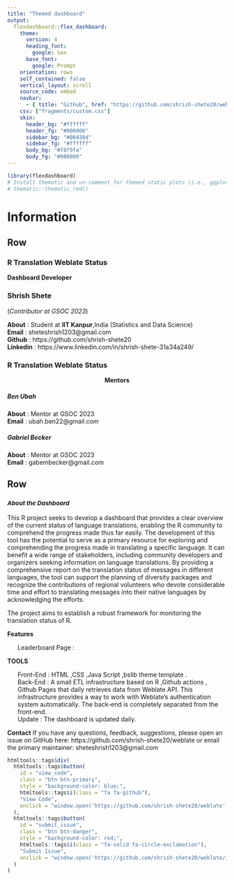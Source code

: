 ```yaml
---
title: "Themed dashboard"
output: 
  flexdashboard::flex_dashboard:
    theme:
      version: 4
      heading_font:
        google: Sen
      base_font: 
        google: Prompt
    orientation: rows
    self_contained: false
    vertical_layout: scroll
    source_code: embed
    navbar:
      - { title: "Github", href: "https://github.com/shrish-shete20/weblate", align: right, icon: fa-github}
    css: ["fragments/custom.css"]
    skin:
      header_bg: "#ffffff"
      header_fg: "#000000"
      sidebar_bg: "#00438d"
      sidebar_fg: "#ffffff"
      body_bg: "#f8f9fa"
      body_fg: "#000000"
---
```


```r
library(flexdashboard)
# Install thematic and un-comment for themed static plots (i.e., ggplot2)
# thematic::thematic_rmd()
```


Information
=====================================
Row
---------------------------------------------------------------------------------

### R Translation Weblate Status

:::: {.blackbox data-latex=""}
::: {.center data-latex=""}
<strong>Dashboard Developer</strong>
:::
  <p><h3>Shrish Shete</h3>(<em>Contributor at GSOC 2023</em>)</p>
  <i class="fa-solid fa-circle-info"></i> <b>About</b> : Student at <b>IIT Kanpur</b>,India (Statistics and Data Science)<br>
  <i class="fa-regular fa-envelope"></i> <b>Email</b> : sheteshrish1203@gmail.com<br>
  <i class="fa-brands fa-github"></i> <b>Github</b> : https://github.com/shrish-shete20<br>
  <i class="fa-brands fa-linkedin"></i> <b>Linkedin</b> : https://www.linkedin.com/in/shrish-shete-31a34a249/<br>
::::


### R Translation Weblate Status

:::: {.blackbox data-latex=""}
::: {.centers data-latex=""}
<strong>Mentors</strong>
:::
  <h5 class="Mentor1">Ben Ubah</h5>
  <i class="fa-solid fa-circle-info"></i> <b>About</b> : Mentor at GSOC 2023<br>
    <i class="fa-regular fa-envelope"></i> <b>Email</b> : ubah.ben22@gmail.com<br>
  <h5 class="Mentor2">Gabriel Becker</h5>
  <i class="fa-solid fa-circle-info"></i> <b>About</b> : Mentor at GSOC 2023<br>
    <i class="fa-regular fa-envelope"></i> <b>Email</b> : gabembecker@gmail.com<br>
::::

<style>
    .centers {
        text-align: center;
    }
</style>

Row
---------------------------------------------------------------------------------

### <small> <em>About the Dashboard</em></small>

This R project seeks to develop a dashboard that provides a clear overview of the current
status of language translations, enabling the R community to comprehend the progress
made thus far easily.
The development of this tool has the potential to serve as a primary resource for exploring
and comprehending the progress made in translating a specific language. It can benefit a
wide range of stakeholders, including community developers and organizers seeking
information on language translations.
By providing a comprehensive report on the translation status of messages in different
languages, the tool can support the planning of diversity packages and recognize the
contributions of regional volunteers who devote considerable time and effort to translating
messages into their native languages by acknowledging the efforts.

The project aims to establish a robust framework for monitoring the translation status of R.

<i class="fa-solid fa-star"></i> <strong> Features</strong>

- Leaderboard Page : 









<i class="fa-solid fa-toolbox"></i> <strong>TOOLS</strong>

- <i class="fa-solid fa-wrench"></i> Front-End : HTML <i class="fa-brands fa-html5"></i>,CSS <i class="fa-brands fa-css3-alt"></i>,Java Script <i class="fa-brands fa-js"></i>,bslib theme template <i class="fa-solid fa-code"></i>.
- <i class="fa-solid fa-wrench"></i> Back-End : A small ETL infrastructure based on R <i class="fa-brands fa-r-project"></i>,Github actions <i class="fa-brands fa-github"></i>, Github Pages <i class="fa-brands fa-square-github"></i> that daily retrieves data from Weblate API. This infrastructure provides a way to work with Weblate's authentication system automatically. The back-end is completely separated from the front-end.
- <i class="fa-solid fa-clock"></i> Update : The dashboard is updated daily. 
<style>
  ul {
    list-style-type: none;
  }
</style>


<i class="fa-solid fa-address-book"></i> <strong>Contact</strong>
If you have any questions, feedback, suggestions, please open an issue on GitHub <i class="fa-brands fa-github"></i> here: https://github.com/shrish-shete20/weblate or email the primary maintainer: sheteshrish1203@gmail.com   

```r
htmltools::tags$div(
  htmltools::tags$button(
    id = "view_code",
    class = "btn btn-primary",
    style = "background-color: blue;",
    htmltools::tags$i(class = "fa fa-github"),
    "View Code",
    onclick = "window.open('https://github.com/shrish-shete20/weblate', '_blank')"
  ),
  htmltools::tags$button(
    id = "submit_issue",
    class = "btn btn-danger",
    style = "background-color: red;",
    htmltools::tags$i(class = "fa-solid fa-circle-exclamation"),
    "Submit Issue",
    onclick = "window.open('https://github.com/shrish-shete20/weblate/issues', '_blank')"
  )
)

```